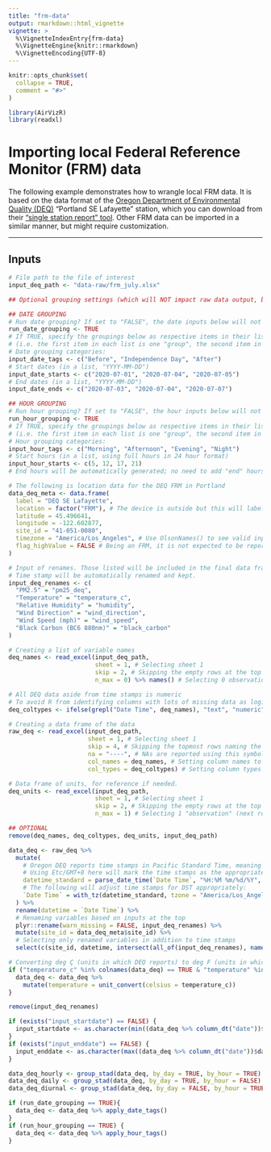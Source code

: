 ```yaml
---
title: "frm-data"
output: rmarkdown::html_vignette
vignette: >
  %\VignetteIndexEntry{frm-data}
  %\VignetteEngine{knitr::rmarkdown}
  %\VignetteEncoding{UTF-8}
---
```


```r
knitr::opts_chunk$set(
  collapse = TRUE,
  comment = "#>"
)
```

```r
library(AirVizR)
library(readxl)
```

# Importing local Federal Reference Monitor (FRM) data
The following example demonstrates how to wrangle local FRM data.
It is based on the data format of the [Oregon Department of Environmental Quality (DEQ)](https://oraqi.deq.state.or.us/home/map) "Portland SE Lafayette" station, which you can download from their ["single station report" tool](https://oraqi.deq.state.or.us/report/SingleStationReport).
Other FRM data can be imported in a similar manner, but might require customization.

---

## Inputs

```r
# File path to the file of interest
input_deq_path <- "data-raw/frm_july.xlsx"

## Optional grouping settings (which will NOT impact raw data output, but can be useful when graphing!)

## DATE GROUPING
# Run date grouping? If set to "FALSE", the date inputs below will not matter (but will still appear in the environment)
run_date_grouping <- TRUE
# If TRUE, specify the groupings below as respective items in their lists
# (i.e. the first item in each list is one "group", the second item in each list is another "group", etc.)
# Date grouping categories:
input_date_tags <- c("Before", "Independence Day", "After")
# Start dates (in a list, "YYYY-MM-DD")
input_date_starts <- c("2020-07-01", "2020-07-04", "2020-07-05")
# End dates (in a list, "YYYY-MM-DD")
input_date_ends <- c("2020-07-03", "2020-07-04", "2020-07-07")

## HOUR GROUPING
# Run hour grouping? If set to "FALSE", the hour inputs below will not matter (but will still appear in the environment)
run_hour_grouping <- TRUE
# If TRUE, specify the groupings below as respective items in their lists
# (i.e. the first item in each list is one "group", the second item in each list is another "group", etc.)
# Hour grouping categories:
input_hour_tags <- c("Morning", "Afternoon", "Evening", "Night")
# Start hours (in a list, using full hours in 24 hour format)
input_hour_starts <- c(5, 12, 17, 21)
# End hours will be automatically generated; no need to add "end" hours
```

```r
# The following is location data for the DEQ FRM in Portland
data_deq_meta <- data.frame(
  label = "DEQ SE Lafayette",
  location = factor("FRM"), # The device is outside but this will label it separately
  latitude = 45.496641,
  longitude = -122.602877,
  site_id = "41-051-0080",
  timezone = "America/Los_Angeles", # Use OlsonNames() to see valid inputs.
  flag_highValue = FALSE # Being an FRM, it is not expected to be reporting poorly
)
```

```r
# Input of renames. Those listed will be included in the final data frame. All others will be discarded.
# Time stamp will be automatically renamed and kept.
input_deq_renames <- c(
  "PM2.5" = "pm25_deq",
  "Temperature" = "temperature_c",
  "Relative Humidity" = "humidity",
  "Wind Direction" = "wind_direction",
  "Wind Speed (mph)" = "wind_speed",
  "Black Carbon (BC6 880nm)" = "black_carbon"
)
```


```r

# Creating a list of variable names
deq_names <- read_excel(input_deq_path,
                        sheet = 1, # Selecting sheet 1
                        skip = 2, # Skipping the empty rows at the top
                        n_max = 0) %>% names() # Selecting 0 observations, and extracting the names only

# All DEQ data aside from time stamps is numeric
# To avoid R from identifying columns with lots of missing data as logical, all columns except date time are set to numeric:
deq_coltypes <- ifelse(grepl("Date Time", deq_names), "text", "numeric")

# Creating a data frame of the data
raw_deq <- read_excel(input_deq_path,
                      sheet = 1, # Selecting sheet 1
                      skip = 4, # Skipping the topmost rows naming the variables, etc
                      na = "----", # NAs are reported using this symbol in the Excel file
                      col_names = deq_names, # Setting column names to be those listed above
                      col_types = deq_coltypes) # Setting column types

# Data frame of units, for reference if needed.
deq_units <- read_excel(input_deq_path,
                        sheet = 1, # Selecting sheet 1
                        skip = 2, # Skipping the empty rows at the top
                        n_max = 1) # Selecting 1 "observation" (next row)
```

```r
## OPTIONAL
remove(deq_names, deq_coltypes, deq_units, input_deq_path)
```


```r
data_deq <- raw_deq %>% 
  mutate(
    # Oregon DEQ reports time stamps in Pacific Standard Time, meaning DST is NOT accounted for.
    # Using Etc/GMT+8 here will mark the time stamps as the appropriate -8 ("PST")
    datetime_standard = parse_date_time(`Date Time`, "%H:%M %m/%d/%Y", tz = "Etc/GMT+8"),
    # The following will adjust time stamps for DST appropriately:
    `Date Time` = with_tz(datetime_standard, tzone = "America/Los_Angeles")
  ) %>% 
  rename(datetime = `Date Time`) %>% 
  # Renaming variables based on inputs at the top
  plyr::rename(warn_missing = FALSE, input_deq_renames) %>% 
  mutate(site_id = data_deq_meta$site_id) %>% 
  # Selecting only renamed variables in addition to time stamps
  select(c(site_id, datetime, intersect(all_of(input_deq_renames), names(.)), datetime_standard))

# Converting deg Ç (units in which DEQ reports) to deg F (units in which PA reports)
if ("temperature_c" %in% colnames(data_deq) == TRUE & "temperature" %in% colnames(data_deq) == FALSE) {
  data_deq <- data_deq %>% 
    mutate(temperature = unit_convert(celsius = temperature_c))
}
```

```r
remove(input_deq_renames)
```

```r
if (exists("input_startdate") == FALSE) {
  input_startdate <- as.character(min((data_deq %>% column_dt("date"))$date))
}
if (exists("input_enddate") == FALSE) {
  input_enddate <- as.character(max((data_deq %>% column_dt("date"))$date))
}
```

```r
data_deq_hourly <- group_stad(data_deq, by_day = TRUE, by_hour = TRUE)
data_deq_daily <- group_stad(data_deq, by_day = TRUE, by_hour = FALSE)
data_deq_diurnal <- group_stad(data_deq, by_day = FALSE, by_hour = TRUE)

if (run_date_grouping == TRUE){
  data_deq <- data_deq %>% apply_date_tags()
}
if (run_hour_grouping == TRUE) {
  data_deq <- data_deq %>% apply_hour_tags()
}
```
